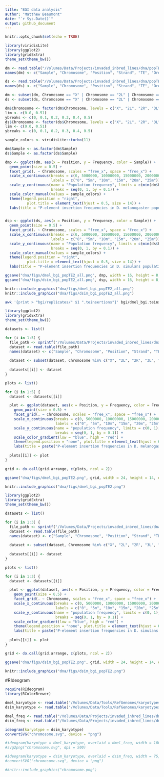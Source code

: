 ```yaml
---
title: "BGI data analysis"
author: "Matthew Beaumont"
date: "`r Sys.Date()`"
output: github_document
---
```


```r
knitr::opts_chunk$set(echo = TRUE)
```

``` R
library(viridisLite)
library(ggplot2)
library(gridExtra)
theme_set(theme_bw())

dm <- read.table("/Volumes/Data/Projects/invaded_inbred_lines/dna/popTE2/dmel/bgi/dmel_bgi.teinsertions")
names(dm) <- c("Sample", "Chromosome", "Position", "Strand", "TE", "Order", "FR", "Comment", "Frequency")

ds <- read.table("/Volumes/Data/Projects/invaded_inbred_lines/dna/popTE2/dsim/bgi/dsim_bgi.teinsertions")
names(ds) <- c("Sample", "Chromosome", "Position", "Strand", "TE", "Order", "FR", "Comment", "Frequency")

dm <- subset(dm, Chromosome == "X" | Chromosome == "2L" | Chromosome == "2R" | Chromosome == "3L" | Chromosome == "3R" | Chromosome == "4")
ds <- subset(ds, Chromosome == "X" | Chromosome == "2L" | Chromosome == "2R" | Chromosome == "3L" | Chromosome == "3R" | Chromosome == "4")

dm$Chromosome <- factor(dm$Chromosome, levels = c("X", "2L", "2R", "3L", "3R", "4"))
lim <- c(0.0, 0.51)
ybreaks <- c(0, 0.1, 0.2, 0.3, 0.4, 0.5)
ds$Chromosome <- factor(ds$Chromosome, levels = c("X", "2L", "2R", "3L", "3R", "4"))
lim <- c(0.0, 0.51)
ybreaks <- c(0, 0.1, 0.2, 0.3, 0.4, 0.5)

sample_colors <- viridisLite::turbo(11)

dm$Sample <- as.factor(dm$Sample)
ds$Sample <- as.factor(ds$Sample)

dmp <- ggplot(dm, aes(x = Position, y = Frequency, color = Sample)) +
  geom_point(size = 0.5) +
  facet_grid(. ~ Chromosome, scales = "free_x", space = "free_x") +
  scale_x_continuous(breaks = c(0, 5000000, 10000000, 15000000, 20000000, 25000000),
                     labels = c("0", "5m", "10m", "15m", "20m", "25m")) +
  scale_y_continuous(name = "Population frequency", limits = c(min(dm$Frequency), max(dm$Frequency)),
                     breaks = seq(0, 1, by = 0.1)) +
  scale_color_manual(values = sample_colors) +  
  theme(legend.position = "right", 
          plot.title = element_text(hjust = 0.5, size = 14)) +
  labs(title = "P-element insertion frequencies in D. melanogaster populations")


dsp <- ggplot(ds, aes(x = Position, y = Frequency, color = Sample)) +
  geom_point(size = 0.5) +
  facet_grid(. ~ Chromosome, scales = "free_x", space = "free_x") +
  scale_x_continuous(breaks = c(0, 5000000, 10000000, 15000000, 20000000, 25000000),
                     labels = c("0", "5m", "10m", "15m", "20m", "25m")) +
  scale_y_continuous(name = "Population frequency", limits = c(min(ds$Frequency), max(ds$Frequency)),
                     breaks = seq(0, 1, by = 0.1)) +
  scale_color_manual(values = sample_colors) +  
  theme(legend.position = "right", 
          plot.title = element_text(hjust = 0.5, size = 14)) +
  labs(title = "P-element insertion frequencies in D. simulans populations")

ggsave("dna/figs/dmel_bgi_popTE2_all.png", dmp, width = 16, height = 8, dpi = 300)
ggsave("dna/figs/dsim_bgi_popTE2_all.png", dsp, width = 16, height = 8, dpi = 300)

knitr::include_graphics("dna/figs/dmel_bgi_popTE2_all.png")
knitr::include_graphics("dna/figs/dsim_bgi_popTE2_all.png")

```

```bash
awk '{print > "bgi/replicates/" $1 ".teinsertions"}' bgi/dmel_bgi.teinsertions

```

``` R
library(ggplot2)
library(gridExtra)
theme_set(theme_bw())

datasets <- list()

for (i in 1:5) {
  file_path <- sprintf("/Volumes/Data/Projects/invaded_inbred_lines/dna/popTE2/dmel/bgi/replicates/%d.teinsertions", i)
  dataset <- read.table(file_path)
  names(dataset) <- c("Sample", "Chromosome", "Position", "Strand", "TE", "Order", "FR", "Comment", "Frequency")
  
  dataset <- subset(dataset, Chromosome %in% c("X", "2L", "2R", "3L", "3R", "4"))
  
  datasets[[i]] <- dataset
}

plots <- list()

for (i in 1:5) {
  dataset <- datasets[[i]]

  plot <- ggplot(dataset, aes(x = Position, y = Frequency, color = Frequency)) +
    geom_point(size = 0.5) +
    facet_grid(. ~ Chromosome, scales = "free_x", space = "free_x") +
    scale_x_continuous(breaks = c(0, 5000000, 10000000, 15000000, 20000000, 25000000),
                       labels = c("0", "5m", "10m", "15m", "20m", "25m")) +
    scale_y_continuous(name = "population frequency", limits = c(0, 1),
                       breaks = seq(0, 1, by = 0.1)) +
    scale_color_gradient(low = "blue", high = "red") +
    theme(legend.position = "none", plot.title = element_text(hjust = 0.5, size = 14)) +
    labs(title = paste("P-element insertion frequencies in D. melanogaster - replicate", i))
  
  plots[[i]] <- plot
}

grid <- do.call(grid.arrange, c(plots, ncol = 2))

ggsave("dna/figs/dmel_bgi_popTE2.png", grid, width = 24, height = 14, dpi = 300)

knitr::include_graphics("dna/figs/dmel_bgi_popTE2.png")

```


``` R
library(ggplot2)
library(gridExtra)
theme_set(theme_bw())

datasets <- list()

for (i in 1:3) {
  file_path <- sprintf("/Volumes/Data/Projects/invaded_inbred_lines/dna/popTE2/dsim/bgi/replicates/%d.teinsertions", i)
  dataset <- read.table(file_path)
  names(dataset) <- c("Sample", "Chromosome", "Position", "Strand", "TE", "Order", "FR", "Comment", "Frequency")
  
  dataset <- subset(dataset, Chromosome %in% c("X", "2L", "2R", "3L", "3R", "4"))
  
  datasets[[i]] <- dataset
}

plots <- list()

for (i in 1:3) {
  dataset <- datasets[[i]]

  plot <- ggplot(dataset, aes(x = Position, y = Frequency, color = Frequency)) +
    geom_point(size = 0.5) +
    facet_grid(. ~ Chromosome, scales = "free_x", space = "free_x") +
    scale_x_continuous(breaks = c(0, 5000000, 10000000, 15000000, 20000000, 25000000),
                       labels = c("0", "5m", "10m", "15m", "20m", "25m")) +
    scale_y_continuous(name = "population frequency", limits = c(0, 1),
                       breaks = seq(0, 1, by = 0.1)) +
    scale_color_gradient(low = "blue", high = "red") +
    theme(legend.position = "none", plot.title = element_text(hjust = 0.5, size = 14)) +
    labs(title = paste("P-element insertion frequencies in D. simulans - replicate", i))
  
  plots[[i]] <- plot
}

grid <- do.call(grid.arrange, c(plots, ncol = 2))

ggsave("dna/figs/dsim_bgi_popTE2.png", grid, width = 24, height = 14, dpi = 300)

knitr::include_graphics("dna/figs/dsim_bgi_popTE2.png")

```


#RIdeogram

```R
require(RIdeogram)
library(RColorBrewer)

dmel_karyotype <- read.table("/Volumes/Data/Tools/RefGenomes/karyotypes_dmel.txt", sep = "\t", header = T, stringsAsFactors = F)
dsim_karyotype <- read.table("/Volumes/Data/Tools/RefGenomes/karyotypes_dsim.txt", sep = "\t", header = T, stringsAsFactors = F)

dmel_freq <- read.table("/Volumes/Data/Projects/invaded_inbred_lines/dna/popTE2/dmel/bgi/replicates/dmel_3.txt", sep = "\t", header = T, stringsAsFactors = F)
dsim_freq <- read.table("/Volumes/Data/Projects/invaded_inbred_lines/dna/popTE2/dsim/bgi/dsim_14_100x.txt", sep = "\t", header = T, stringsAsFactors = F)

ideogram(karyotype = dsim_karyotype)
convertSVG("chromosome.svg", device = "png")

#ideogram(karyotype = dmel_karyotype, overlaid = dmel_freq, width = 100)
#svg2png("chromosome.svg", dpi = 500)

#ideogram(karyotype = dsim_karyotype, overlaid = dsim_freq, width = 75, colorset1 = brewer.pal(9, "Blues"))
#convertSVG("chromosome.svg", device = "png")

#knitr::include_graphics("chromosome.png")
```